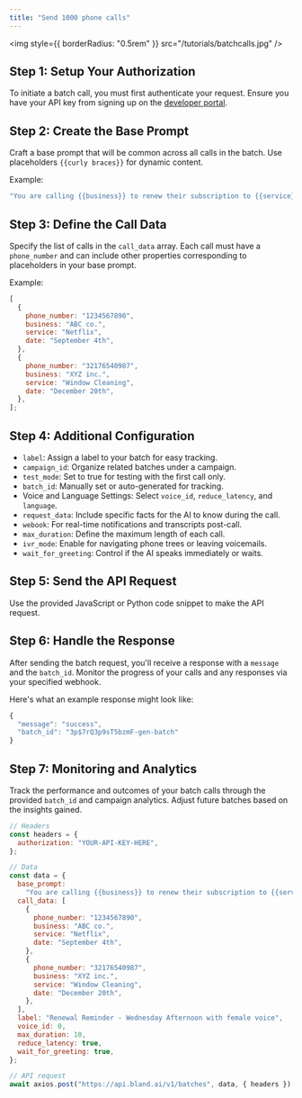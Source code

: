 ```yaml
---
title: "Send 1000 phone calls"
---
```


<img style={{ borderRadius: "0.5rem" }} src="/tutorials/batchcalls.jpg" />

## Step 1: Setup Your Authorization

To initiate a batch call, you must first authenticate your request. Ensure you have your API key from signing up on the [developer portal](https://app.bland.ai).

## Step 2: Create the Base Prompt

Craft a base prompt that will be common across all calls in the batch. Use placeholders `{{curly braces}}` for dynamic content.

Example:

```javascript
"You are calling {{business}} to renew their subscription to {{service}} before it expires on {{date}}.";
```

## Step 3: Define the Call Data

Specify the list of calls in the `call_data` array. Each call must have a `phone_number` and can include other properties corresponding to placeholders in your base prompt.

Example:

```javascript
[
  {
    phone_number: "1234567890",
    business: "ABC co.",
    service: "Netflix",
    date: "September 4th",
  },
  {
    phone_number: "32176540987",
    business: "XYZ inc.",
    service: "Window Cleaning",
    date: "December 20th",
  },
];
```

## Step 4: Additional Configuration

- `label`: Assign a label to your batch for easy tracking.
- `campaign_id`: Organize related batches under a campaign.
- `test_mode`: Set to true for testing with the first call only.
- `batch_id`: Manually set or auto-generated for tracking.
- Voice and Language Settings: Select `voice_id`, `reduce_latency`, and `language`.
- `request_data`: Include specific facts for the AI to know during the call.
- `webook`: For real-time notifications and transcripts post-call.
- `max_duration`: Define the maximum length of each call.
- `ivr_mode`: Enable for navigating phone trees or leaving voicemails.
- `wait_for_greeting`: Control if the AI speaks immediately or waits.

## Step 5: Send the API Request

Use the provided JavaScript or Python code snippet to make the API request.

## Step 6: Handle the Response

After sending the batch request, you'll receive a response with a `message` and the `batch_id`. Monitor the progress of your calls and any responses via your specified webhook.

Here's what an example response might look like:

```javascript
{
  "message": "success",
  "batch_id": "3p$7rQ3p9sT5bzmF-gen-batch"
}
```

## Step 7: Monitoring and Analytics

Track the performance and outcomes of your batch calls through the provided `batch_id` and campaign analytics. Adjust future batches based on the insights gained.

<RequestExample>

```javascript SendCalls.js
// Headers
const headers = {
  authorization: "YOUR-API-KEY-HERE",
};

// Data
const data = {
  base_prompt:
    "You are calling {{business}} to renew their subscription to {{service}} before it expires on {{date}}.",
  call_data: [
    {
      phone_number: "1234567890",
      business: "ABC co.",
      service: "Netflix",
      date: "September 4th",
    },
    {
      phone_number: "32176540987",
      business: "XYZ inc.",
      service: "Window Cleaning",
      date: "December 20th",
    },
  ],
  label: "Renewal Reminder - Wednesday Afternoon with female voice",
  voice_id: 0,
  max_duration: 10,
  reduce_latency: true,
  wait_for_greeting: true,
};

// API request
await axios.post("https://api.bland.ai/v1/batches", data, { headers });
```

</RequestExample>









